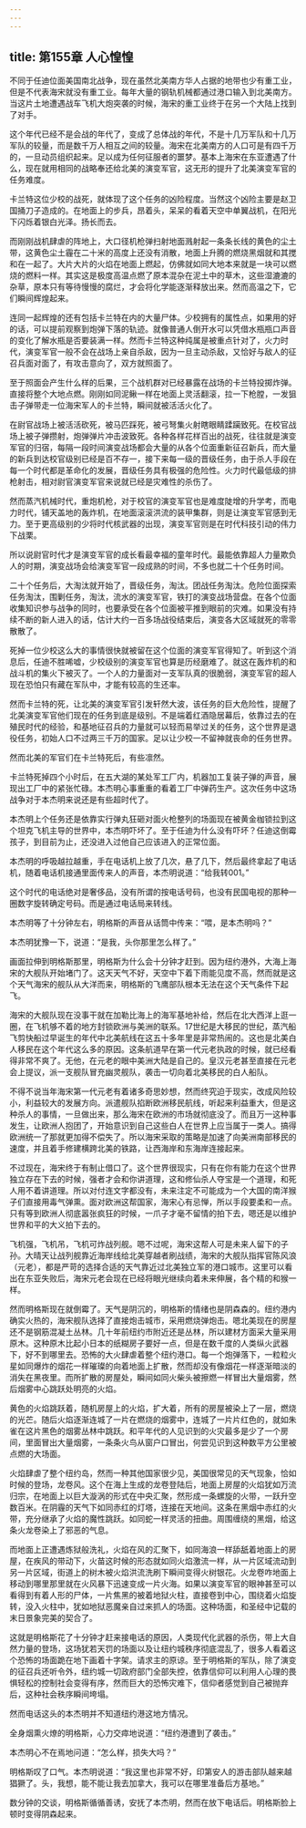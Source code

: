 ```yaml
---
---
---
```

title: 第155章 人心惶惶
---



不同于任迪位面美国南北战争，现在虽然北美南方华人占据的地带也少有重工业，但是不代表海宋就没有重工业。每年大量的钢轨机械都通过港口输入到北美南方。当这片土地遭遇战车飞机大炮突袭的时候，海宋的重工业终于在另一个大陆上找到了对手。

这个年代已经不是会战的年代了，变成了总体战的年代，不是十几万军队和十几万军队的较量，而是数千万人相互之间的较量。海宋在北美南方的人口可是有四千万的，一旦动员组织起来。足以成为任何征服者的噩梦。基本上海宋在东亚遭遇了什么，现在就用相同的战略奉还给北美的演变军官，这无形的提升了北美演变军官的任务难度。

卡兰特这位少校的战死，就体现了这个任务的凶险程度。当然这个凶险主要是赵卫国捅刀子造成的。在地面上的步兵，昂着头，呆呆的看着天空中单翼战机，在阳光下闪烁着银白光泽。扬长而去。

而刚刚战机肆虐的阵地上，大口径机枪弹扫射地面溅射起一条条长线的黄色的尘土带，这黄色尘土霾在二十米的高度上还没有消散，地面上升腾的燃烧黑烟就和其搅和在一起了。大片大片的火焰在地面上燃起，仿佛就如同大地本来就是一块可以燃烧的燃料一样。其实这是极度高温点燃了原本混杂在泥土中的草木，这些湿漉漉的杂草，原本只有等待慢慢的腐烂，才会将化学能逐渐释放出来。然而高温之下，它们瞬间辉煌起来。

连同一起辉煌的还有包括卡兰特在内的大量尸体。少校拥有的属性点，如果用的好的话，可以提前观察到炮弹下落的轨迹。就像普通人倒开水可以凭借水瓶瓶口声音的变化了解水瓶是否要装满一样。然而卡兰特这种纯属是被重点针对了，火力时代，演变军官一般不会在战场上亲自杀敌，因为一旦主动杀敌，又恰好与敌人的征召兵面对面了，有攻击意向了，双方就照面了。

至于照面会产生什么样的后果，三个战机群对已经暴露在战场的卡兰特投掷炸弹。直接将整个大地点燃。刚刚如同泥鳅一样在地面上灵活翻滚，拉一下枪膛，一发狙击子弹带走一位海宋军人的卡兰特，瞬间就被活活火化了。

在尉官战场上被活活砍死，被马匹踩死，被弓弩集火射瞎眼睛蹂躏致死。在校官战场上被子弹攒射，炮弹弹片冲击波致死。各种各样花样百出的战死，往往就是演变军官的归宿，每隔一段时间演变战场都会大量的从各个位面重新征召新兵，而大量的新兵到达校官级别已经是百不存一，接下来每一级的晋级任务，由于杀人手段在每一个时代都是革命化的发展，晋级任务具有极强的危险性。火力时代最低级的排枪射击，相对尉官演变军官来说就已经是灾难性的杀伤了。

然而蒸汽机械时代，重炮机枪，对于校官的演变军官也是难度陡增的升学考，而电力时代，铺天盖地的轰炸机，在地面滚滚洪流的装甲集群，则是让演变军官感到无力。至于更高级别的少将时代核武器的出现，演变军官则是在时代科技引动的伟力下战栗。

所以说尉官时代才是演变军官的成长看最幸福的童年时代。最能依靠超人力量欺负人的时期，演变战场会给演变军官一段成熟的时间，不多也就二十个任务时间。

二十个任务后，大淘汰就开始了，晋级任务，淘汰。团战任务淘汰。危险位面探索任务淘汰，围剿任务，淘汰，流水的演变军官，铁打的演变战场营盘。在各个位面收集知识参与战争的同时，也要承受在各个位面被平推到眼前的灾难。如果没有持续不断的新人进入的话，估计大约一百多场战役结束后，演变各大区域就死的零零散散了。

死掉一位少校这么大的事情很快就被留在这个位面的演变军官得知了。听到这个消息后，任迪不胜唏嘘，少校级别的演变军官也算是历经磨难了。就这在轰炸机的和战斗机的集火下被灭了。一个人的力量面对一支军队真的很脆弱，演变军官的超人现在恐怕只有藏在军队中，才能有较高的生还率。

然而卡兰特的死，让北美的演变军官引发轩然大波，该任务的巨大危险性，提醒了北美演变军官他们现在的任务到底是级别。不是端着红酒隐居幕后，依靠过去的在殖民时代的经验，和基地征召兵的力量就可以轻而易举过关的任务，这个世界是退役任务，初始人口不过两三千万的国家。足以让少校一不留神就丧命的任务世界。

然而北美的军官们在卡兰特死后，有些凛然。

卡兰特死掉四个小时后，在五大湖的某处军工厂内，机器加工复装子弹的声音，展现出工厂中的紧张忙碌。本杰明心事重重的看着工厂中弹药生产。这次任务中这场战争对于本杰明来说还是有些超时代了。

本杰明上个任务还是依靠实行弹丸狂砸对面火枪整列的场面现在被黄金枷锁拉到这个坦克飞机主导的世界中，本杰明吓坏了。至于任迪为什么没有吓坏？任迪这倒霉孩子，到目前为止，还没进入过他自己应该进入的正常位面。

本杰明的呼吸越拉越重，手在电话机上放了几次，悬了几下，然后最终拿起了电话机，随着电话机接通里面传来人的声音，本杰明说道：“给我转001。”

这个时代的电话绝对是奢侈品，没有所谓的按电话号码，也没有民国电视的那种一圈数字旋转确定号码。而是通过电话局来转线。

本杰明等了十分钟左右，明格斯的声音从话筒中传来：“喂，是本杰明吗？”

本杰明犹豫一下，说道：“是我，头你那里怎么样了。”

画面拉伸到明格斯那里，明格斯为什么会十分钟才赶到。因为纽约港外，大海上海宋的大舰队开始堵门了。这天天气不好，天空中下着下雨能见度不高，然而就是这个天气海宋的舰队从大洋而来，明格斯的飞鹰部队根本无法在这个天气条件下起飞。

海宋的大舰队现在没事干就在加勒比海上的海军基地补给，然后在北大西洋上逛一圈，在飞机够不着的地方封锁欧洲与美洲的联系。17世纪是大移民的世纪，蒸汽船飞剪快船过早诞生的年代中北美航线在这五十多年里是非常热闹的。这也是北美白人移民在这个年代这么多的原因。这条航道早在第一代元老执政的时候，就已经看得非常不爽了。无他，在元老的眼中美洲大陆是自己的。皇汉元老甚至直接在元老会上提议，派一支舰队冒充幽灵舰队，袭击一切向着北美移民的白人船队。

不得不说当年海宋第一代元老有着诸多奇思妙想，然而终究迫于现实，改成风险较小，利益较大的发展方向。派遣舰队掐断欧洲移民航线，听起来利益重大，但是这种杀人的事情，一旦做出来，那么海宋在欧洲的市场就彻底没了。而且万一这种事发生，让欧洲人抱团了，开始意识到自己这些白人在世界上应当属于一类人。搞得欧洲统一了那就更加得不偿失了。所以海宋采取的策略是加速了向美洲南部移民的速度，并且着手修建横跨北美的铁路，让西海岸和东海岸连接起来。

不过现在，海宋终于有制止借口了。这个世界很现实，只有在你有能力在这个世界独立存在下去的时候，强者才会和你讲道理，这和修仙杀人夺宝是一个道理，和死人用不着讲道理。所以对付连文字都没有，未来注定不可能成为一个大国的南洋猴子们直接用毒气弹熏。面对欧洲这帮国家，海宋心有忌惮，所以手段要柔和一点。只有等到欧洲人彻底嚣张疯狂的时候，一爪子才毫不留情的拍下去，嗯还是以维护世界和平的大义拍下去的。

飞机强，飞机吊，飞机可炸战列舰。嗯不过呢，海宋这帮人可是未来人留下的子孙。大晴天让战列舰靠近海岸线给北美穿越者刷战绩，海宋的大舰队指挥官陈风浪（元老），都是严苛的选择合适的天气靠近过北美独立军的港口城市。这里可以看出在东亚失败后，海宋元老会现在已经将眼光继续向着未来伸展，各个精的和猴一样。

然而明格斯现在就倒霉了。天气是阴沉的，明格斯的情绪也是阴森森的。纽约港内确实火热的，海宋舰队选择了直接炮击城市，采用燃烧弹炮击。嗯北美现在的房屋还不是钢筋混凝土丛林。几十年前纽约市附近还是丛林，所以建材方面采大量采用原木。这种原木比起小日本的纸糊房子要好一点，但是在数千度的人类纵火武器下，好不到哪里去。恐怖的大火肆虐着整个纽约港口。每一个炮弹落下，一粒粒火星如同爆炸的烟花一样璀璨的向着地面上扩散，然而却没有像烟花一样逐渐暗淡的消失在黑夜里。而所扩散的房屋处，瞬间如同火柴头被擦燃一样冒出大量烟雾，然后烟雾中心跳跃处明亮的火焰。

黄色的火焰跳跃着，随机房屋上的火焰，扩大着，所有的房屋被染上了一层，燃烧的光芒。随后火焰逐渐连城了一片在燃烧的烟雾中，连城了一片片红色的，就如朱雀在这片黑色的烟雾丛林中跳跃。和平年代的人见识到的火灾最多是少了一个房间，里面冒出大量烟雾，一条条火鸟从窗户口冒出，何尝见识到这种数平方公里被点燃的大场面。

火焰肆虐了整个纽约岛，然而一种其他国家很少见，美国很常见的天气现象，恰如时候的登场，龙卷风。这个在海上生成的龙卷登陆后，地面上房屋的火焰犹如万流归宗，在地面上以巨大漩涡的形式在中央汇聚，然形成一条螺旋的火带，一跃升空数百米。在阴霾的天气下如同赤红的灯塔，连接在天地间。这条在黑烟中赤红的火带，充分继承了火焰的魔性跳跃。如同蛇一样灵活的扭曲。周围缠绕的黑烟，给这条火龙卷染上了邪恶的气息。

而地面上正遭遇炼狱般洗礼，火焰在风的汇聚下，如同海浪一样舔舐着地面上的房屋，在疾风的带动下，火苗这时候的形态就如同火焰激流一样，从一片区域流动到另一片区域，街道上的树木被火焰洪流洗刷下瞬间变得火树银花。火龙卷咋地面上移动到哪里那里就在火风暴下迅速变成一片火海。如果以演变军官的眼神甚至可以看得到有着人形的尸体，一片焦黑的被着地狱火柱，直接卷到中心，围绕着火焰旋转，没入火柱中，犹如地狱恶魔亲自过来抓人的场面。这种场面，和圣经中记载的末日景象完美的契合了。

这就是明格斯花了十分钟才赶来接电话的原因，人类现代化武器的杀伤，带上大自然力量的登场，这场犹若天罚的场面以及让纽约城秩序彻底混乱了，很多人看着这个恐怖的场面跪在地下画着十字架。请求主的原谅。至于明格斯的军队，除了演变的征召兵还听令外，纽约城一切政府部门全部失控，依靠信仰可以利用人心理的畏惧轻松的控制社会变得有序，然而巨大的恐怖灾难下，信仰者感觉到自己被抛弃后，这种社会秩序瞬间垮塌。

然而电话这头的本杰明并不知道纽约港这地方情况。

全身烟熏火燎的明格斯，心力交瘁地说道：“纽约港遭到了袭击。”

本杰明心不在焉地问道：“怎么样，损失大吗？”

明格斯叹了口气。本杰明说道：“我这里也非常不好，印第安人的游击部队越来越猖獗了。头，我想，能不能让我去加拿大，我可以在哪里准备后方基地。”

数分钟的交谈，明格斯循循善诱，安抚了本杰明，然而在放下电话后。明格斯脸上顿时变得阴森起来。